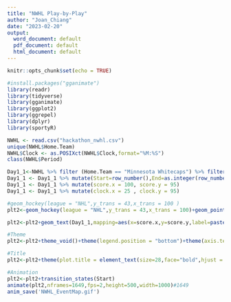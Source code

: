 ```yaml
---
title: "NWHL Play-by-Play"
author: "Joan_Chiang"
date: "2023-02-20"
output:
  word_document: default
  pdf_document: default
  html_document: default
---
```


```r
knitr::opts_chunk$set(echo = TRUE)
```

```r
#install.packages("gganimate")
library(readr)
library(tidyverse)
library(gganimate)
library(ggplot2)
library(ggrepel)
library(dplyr)
library(sportyR)
```


```r
NWHL <- read.csv("hackathon_nwhl.csv")
unique(NWHL$Home.Team)
NWHL$Clock <- as.POSIXct(NWHL$Clock,format="%M:%S")
class(NWHL$Period)
```


```r
Day1_1<-NWHL %>% filter (Home.Team == "Minnesota Whitecaps") %>% filter(Away.Team=="Boston Pride")%>%arrange(Period)
Day1_1 <- Day1_1 %>% mutate(Start=row_number(),End=as.integer(row_number()+1))
Day1_1 <- Day1_1 %>% mutate(score.x = 100, score.y = 95)
Day1_1 <- Day1_1 %>% mutate(clock.x = 25 , clock.y = 95)

```

```r
#geom_hockey(league = "NHL",y_trans = 43,x_trans = 100 )
plt2<-geom_hockey(league = "NHL",y_trans = 43,x_trans = 100)+geom_point(Day1_1,mapping=aes(x=X.Coordinate,y=Y.Coordinate,color=Team),size=4)

plt2<-plt2+geom_text(Day1_1,mapping=aes(x=score.x,y=score.y,label=paste("Score:",Home.Team.Goals,":",Away.Team.Goals)),size=8)+geom_text(Day1_1,mapping=aes(x=clock.x,y=clock.y,label=paste("Period:",Period,"  ","Clock:",format(Clock,'%M:%S'))),size=6)+geom_text_repel(Day1_1,mapping=aes(x=X.Coordinate,y=Y.Coordinate,label=Event),size=6)

#Theme
plt2<-plt2+theme_void()+theme(legend.position = "bottom")+theme(axis.text.x=element_blank(),axis.ticks.x=element_blank(),axis.title.x=element_blank(),axis.title.y=element_blank(),axis.text.y=element_blank(),axis.ticks.y=element_blank())

#Title
plt2<-plt2+theme(plot.title = element_text(size=28,face="bold",hjust = 0.5),plot.subtitle = element_text(size=20,hjust = 0.5))+labs(title="Minnesota Whitecaps vs Boston Pride", subtitle= "2021-01-23",caption="Game Event Point @JoanChiang Data: hackathon_nwhl")

#Animation
plt2<-plt2+transition_states(Start)
animate(plt2,nframes=1649,fps=2,height=500,width=1000)#1649
anim_save('NWHL_EventMap.gif')
```



